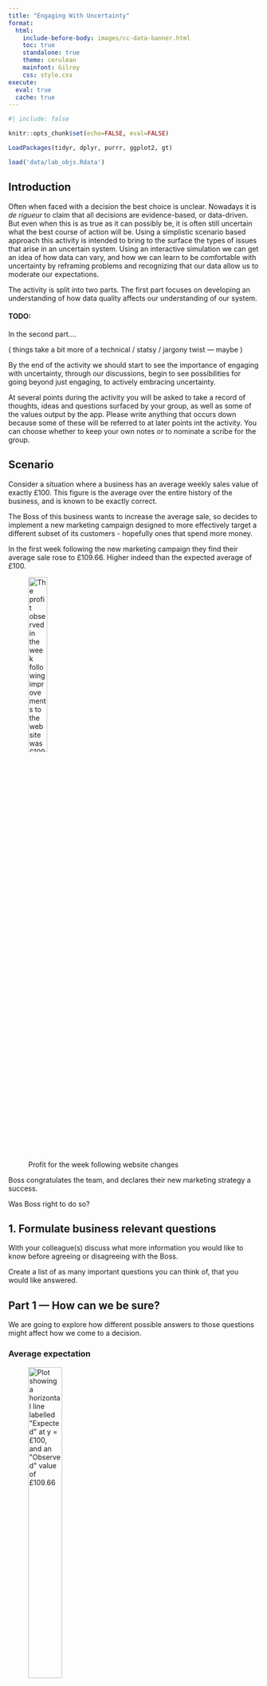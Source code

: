 ```yaml
---
title: "Engaging With Uncertainty"
format:
  html:
    include-before-body: images/cc-data-banner.html
    toc: true
    standalone: true
    theme: cerulean
    mainfont: Gilroy
    css: style.css
execute: 
  eval: true
  cache: true
---
```


```r
#| include: false

knitr::opts_chunk$set(echo=FALSE, eval=FALSE)

LoadPackages(tidyr, dplyr, purrr, ggplot2, gt)

load('data/lab_objs.Rdata')
```

## Introduction

Often when faced with a decision the best choice is unclear.
Nowadays it is *de rigueur* to claim that all decisions are evidence-based, or data-driven.
But even when this is as true as it can possibly be, it is often still uncertain what the best course of action will be.
Using a simplistic scenario based approach this activity is intended to bring to the surface the types of issues that arise in an uncertain system.
Using an interactive simulation we can get an idea of how data can vary, and how we can learn to be comfortable with uncertainty by reframing problems and recognizing that our data allow us to moderate our expectations.

The activity is split into two parts.
The first part focuses on developing an understanding of how data quality affects our understanding of our system.

::: {.callout-important icon="false"}
#### TODO:

In the second part....

( things take a bit more of a technical / statsy / jargony twist --- maybe )
:::

By the end of the activity we should start to see the importance of engaging with uncertainty, through our discussions, begin to see possibilities for going beyond just engaging, to actively embracing uncertainty.

At several points during the activity you will be asked to take a record of thoughts, ideas and questions surfaced by your group, as well as some of the values output by the app.
Please write anything that occurs down because some of these will be referred to at later points int the activity.
You can choose whether to keep your own notes or to nominate a scribe for the group.

## Scenario

Consider a situation where a business has an average weekly sales value of exactly £100.
This figure is the average over the entire history of the business, and is known to be exactly correct.

The Boss of this business wants to increase the average sale, so decides to implement a new marketing campaign designed to more effectively target a different subset of its customers - hopefully ones that spend more money.

In the first week following the new marketing campaign they find their average sale rose to £109.66.
Higher indeed than the expected average of £100.

![Profit for the week following website changes](improved-sales.png){#fig-improved-profit fig-align="left" width="30%" alt="The profit observed in the week following improvements to the website was £109.66"}

Boss congratulates the team, and declares their new marketing strategy a success.

Was Boss right to do so?

::: {.callout-tip icon="false"}
## **1. Formulate business relevant questions**

With your colleague(s) discuss what more information you would like to know before agreeing or disagreeing with the Boss.

Create a list of as many important questions you can think of, that you would like answered.
:::

## Part 1 --- How can we be sure?

We are going to explore how different possible answers to those questions might affect how we come to a decision.

### Average expectation

![Sample average (observed) vs expected average](images/plot--improved-sales.png){#fig-exp-vs-sample alt="Plot showing a horizontal line labelled \"Expected\" at y = £100, and an \"Observed\" value of £109.66 " fig-align="left" width="40%"}

@fig-exp-vs-sample above shows a horizontal gold line at £100.
This indicates the all-time historic average for our company.
For the purposes of this exercise, we shall consider this an unambiguous "truth" of what our business has made in an average week.
It is therefore not a statistic, since statistics are values that are used to **estimate** "true" parameters.

Looking at this we see that the recent sample yielded an average value higher than the historic average.

::: {.callout-tip icon="false"}
### **2. Questions**

1.  How much would you trust that this increased value is likely to continue in future weeks?
2.  What factors can you identify that might support your answer for question 1?
    i.  If you would be enthusiastic that this is a strong result to take to the Boss, create a list of reasons that justify your belief.
    ii. If you are less than enthusiastic create a list of reasons, along with ideas that would increase your willingness to go to the Boss.
    iii. If you are not sure, create both of the above lists!
:::

Now that you have created a list follow this [link](https://cc-stats.shinyapps.io/uncertainty).
The plot on the left is the same as that in @fig-exp-vs-sample, but with a different "observed" value.
The value you see will be unique to your team, and is the result that you will be considering.
If it is above expectation, the Boss will be happy, if not, they won't!
For our purposes, we will assume a change of at least **1 percentage point** to be an outcome that has real importance for our business.
It is your job to decide whether the marketing campaign was a success or a failure, and choose to either agree or disagree with the Boss.

::: {.callout-tip icon="false"}
#### **3. Discuss**

What are your impressions of this new value with regards to the marketing campaign, and the Boss' assumed reaction?
:::

Now create a table with a column called `n = 5` (we will add a few more columns as we go).
You can create your table on paper or using a desktop app.
Record your value in your table.
Please keep an easily referenced

Now... unbeknownst to the Boss we have been granted superhero like powers that allow us to explore different realities.
We have the ability to simulate what the observed value might be like in some of these other realities, by pressing the ![](images/btn--new-sample){width="108" alt="\"New sample\""} button.
Press it several times, and, after each press, record the new observed value.
You should see that the observed value changes - possibly by quite a lot!
Notice also that the two graphs on the right respond to any changes---more about these later.

There are several controls in the left sidebar that we can experiment with to help understand some of the factors that influence the value, and possibly indicate how much faith we should have in our results.
There are quite a few controls, so lets explore them one at a time.

### Sample size

![](images/input--n-sales-5.png){#fig-n-sales-input display="inline" width="300" alt="sample size input, set to n = 5"}

The first control we will look at on the left is labeled "Number of sales".
It is currently set at `5`, and indicates that five sales were made during the week.
You have just seen how the observed value changes, sometimes quite dramatically, week to week.

::: {.callout-tip icon="false"}
#### **4. Discuss**

Given that our information is based on five customers discuss why the fact that this is based on 5 sales causes the value to jump around so much?

How likely is it that they represent our "average customer"?

How confident would you feel making future decisions based on these five sales?

What message might you have for the Boss?
:::

Let's have a look at the individual sales, tick the "Show sales" box.

![](images/input--cb-show-sales.png){width="300" alt="two checkboxes labeled \"Margin of error\" and \"Sales\". The bottom box, \"Sales\" has been checked"}

The small red points that appeared on the plot show the values of each of the sales made.
It might now be clearer that the large red point labelled "Observed value" actually represents the mean of all the sales.
Press the ![](images/btn--new-sample.png){width="108" alt="\"New sample\""} button several more times.

::: {.callout-tip icon="false"}
#### **5. Discuss**

How do you think increasing the number of sales will affect the observed value?

How do you think increasing the number of sales will affect your opinion of the marketing strategy?

Remember, the Boss has no idea about any of these alternative realities.
How might you convey these insights to the Boss?
:::

In your table, create a new column with the header `n = 20` .
Now change the "Number of sales" input to 20, and try several new samples (press ![](images/btn--new-sample.png){width="107" alt="\"New sample\""}).
Record each of the new values in your table.

::: {.callout-tip icon="false"}
#### **6. Discuss**

Compare the values from each of the two columns of your table.

Discuss how the values are similar and how they are different.

What does having more sales mean in terms of approaching the Boss with a decision?

What if we had 100 sales?
Try a new column `n = 100` and compare those values.
:::

At this point the Boss tracks you down, and wants confirmation that they were correct.
What can you tell them?

-   Has the marketing campaign affected the customer base?
-   In what direction---are they spending more or less than before?
-   If the previous average was £100, what is your best guess at the new average?
-   Write down what you think the new average sale is.

### Precision

The Boss was somewhat impressed by your investigative skills, and is almost content to take your word for it.
However, they realize that the average sale will vary week to week.
They want you to give a best guess that somehow accounts for this variation.

Hopefully we were able to see, and articulate in our teams, how more sales affected our average sales value.
However, just having more sales might not be enough to allow us to come to a decision.
If you carried out the last instruction in the box above, you show have number of sales set to 100.
The input below that is called "Spread of values".
Change this input to 50, hit ![](images/btn--new-sample.png){width="107" alt="\"New sample\""} a few more times.
Hmm, things just got unpredictable again, right?

::: {.callout-tip icon="false"}
#### **7. Discuss**

What does this "Spread of values" input represent---in a real-world/business context?

::: {.callout collapse="true"}
##### Hint

Consider the price range of the stock.
:::
:::

The width of the range of values has an important effect on our average sale value.
Suppose everything we sold cost £100.
With 5 sales, we could be 100% certain of what our average sales would be £100.

::: {.callout-tip icon="false"}
#### **8. Discuss**

Consider the following business:

1.  Budget store -- prices range between £80 - £90
2.  Generalist store -- prices range between £85 - £105
3.  Specialist high-end store -- prices range between \$105 - £110

Suppose each business makes the same number of sales.

How would this range of stock prices affect the average sales values?

Which business should be able to make the most accurate projections for the future?

Which would be least accurate?
:::

Ok, time for a slight confession---I'm afraid the task above was a little bit of a mean trick!
To be fair, though, there was a clue in the section header.
See, given a large enough number of sales, all three businesses could create similarly **accurate** projections.
This what the mean does.
while the estimate may jump about wildly when the sample size (number of sales) is small, it does so around the actual true mean.
Where the businesses would differ is in the **precision** of their projections.
In order to increase our precision we have to reduce the range within which the estimate jumps around.

The current input settings should be as show on the right, top.
To get a better understanding of how the "spread" relates to the precision, check the "Show margin of error" box (right, bottom).
This will make a few changes.
First you will notice there are now error bars extending form the red point on the plot.
One other thing that has changed is the box under the plot labelled "Confidence interval" now show the range of the margin of error (MoE).

::: {layout="[[30, -5, 30], [30, -5, 30]]" layout-valign="center"}
![](images/input-n100-s50.png){width="250" alt="Two numeric inputs for changing the number of sales (top - displaying 100) and the \"spread\" of the data (bottom - displaying 50)."}

![](images/vb--ci-unknown.png){width="250" alt="Value box, showing a confidence interval of unknown value. The colour of the title bar is yellow, indicating the value is unknown, or does not cover the expected value of 100."}

![](images/input--cb-show-moe-sales.png){width="250" alt="Two checkboxes labeled \"Margin of error\" and \"Sales\". Both boxes have been checked."}

![](images/vb--ci-known-sig.png%20alt='Value%20box%20displaying%20a%20margin%20of%20error%20of%20102.5-118.2.%20The%20title%20bar%20of%20the%20box%20is%20green%20indicating%20that%20the%20margin%20of%20error%20does%20not%20cover%20the%20expected%20value%20of%20100.')
:::

::: {.callout-tip icon="false"}
#### **9. Task**

Experiment with the sample size and spread values to manipulate the margin of error.

Which combinations create a wide MoE, and which create a narrow MoE.

::: {.callout icon="false" collapse="true"}
##### **Hint**

If the spread is small, how many sales do we need to have a small MoE?
:::

Record a few observations---they might come in handy later.

Also have think about what those combinations might mean in a real-world context.
For example, consider the three business types above.
:::

We can now see that while the sample size help us guess what the average is, but how much future weeks deviate from our guess depends on the spread, or the **variation** in our sales values.

The next time the Boss comes calling we can now give an average and a likely upper and lower limit for our estimate.
"That's great," says Boss, "But what do you mean by *likely* limits?"

What we have been tip-toeing around is the concept of a **confidence interval** (CI).
The language for dealing with these is a bit statsy and confusing, so we'll work try and set some expectations first which we will then try and test to confirm or refute.

::: {.callout-tip icon="false"}
#### **10. Discuss**

You inform Boss that the margin of error you quoted is actually a 95% confidence interval.
"Very good," says Boss, "Why only 95%? Why not 99%? Actually, do we even need to be 95% confident? Can't we settle for 90%?"

Well, these are all good questions.

Before you change the CI, discuss what will happen to the error bars when you change to 90% or 99%.
Make a note of your expectations.

What might the pros and cons be for each option?
Make a note of any ideas you have for these also.
:::

So far we have been dealing with a 95%.
Go ahead ahead now and change the selection.

![](images/input--rb-ci-95.png){width="250" alt="Radio button allowing choices for the margin of error between 90%, 95% and 99%. Displays 95% as selected"}

Watch what happens to the error bars as you do this.
Compare the changes to the notes you took in your previous discussion.
Was your expectation correct?
If not try and explain why.

Now here comes the hard stuff.
It is a very common misunderstanding that a 95% confidence interval means that there is a 95% chance that the true value is within the CI.
So lets break it down.

1.  What do we mean by "true value"?
    -   In our case, the true value is the **actual** average sale for our customer base
2.  We don't know what that is, that is why we are guessing.
    -   But every week, our CI is slightly different, so that proves the misunderstanding is false.
    -   For several different CIs to all have a 95% chance of containing the true value doesn't make sense
3.  If we turn that idea upside down and instead say...
    -   Of the CIs we compute for the next $X$ weeks, 95% of them will cover the true mean.

Hmmm, what does that actually mean?
Well for one thing, it means even if we have everything in place exactly as we would like, we might still be wrong.

The more important question is how can we use this concept?
Remember our question is to investigate whether our marketing campaign has caused a shift in out customer base.
If we can show, within some level of confidence, that our new customer base spends a different amount on average than our old customer base, then we can conclude that our marketing campaign did cause a shift.

So, based on our new sample we have an estimate of our customer's spends.
And we have some margin of error around that mean.
Now, here's the clever bit.

-   If that CI covers the expected average of the *old* customer base,
    -   That means that the old average could be the true mean for the new base.
    -   And, if that is true, we are forced to admit that there is no evidence that the customer base has been influenced by any meaningful amount.
-   Conversely, if the CI **does not** cover the old average...
    -   It suggests that the new average is sufficiently far from the old average

    -   And that the spread of the data is accounted for well enough that we have evidence that the new customers are indeed from a different group than the old customers.

::: {.callout-tip icon="false"}
#### **11. Discussion**

Spend five minutes working through the details of this stuff.
Given that using a 90% CI makes it easier for the marketing department to claim success, why would anyone use any other CI threshold?

::: {.callout collapse="true"}
##### **Hint**

Why not use an 80% CI?
Or a 50% CI?
:::
:::

Whew!
That's quite a lot to chew on.
And Boss, want more!

## Part 2 --- But does it matter?

The Boss is fair impressed with their new understanding of these concepts, but wants some extra assurance that this is not just some fluke week.
To this effect, Boss has heard tell of a magic number that "just tells you" if the new customers are different from the old.

::: columns
::: column
![](images/vb--p-998.png){width="210" alt="Value box showing a p-value of 0.998. The title bar is blue indicating the results is non-significant."}

![](images/vb--pval-sig.png){width="213" alt="Value box showing a p-value of 0.013. The title bar is green indicating the results is higher than the expected result to a meaningful degree."}
:::

::: column
This magical number is displayed under the plot, to the left of the CI box.
This number is closely related to the confidence interval, and is similarly burdened with some heinously (but necessarily) obtuse language.
This is a metric that asks if the customer base **had not** changed, how unusual would the data obtained from the new customer base be?
:::
:::

The more weird the data is, the more different the new average will be from the old average, and the smaller this magic number is.
It works on pass/fail basis based on a hard threshold.
Without delving any more deeply into the stats, we can say that this threshold is determined in the same way as the CI.
Each margin of error is associated with a probability, which

-   If we choose an MoE of 90%, that correspond to a probability of 0.9, which gives a threshold of 0.1
    -   MoE of 95% corresponds to a probability of 0.95, and give a threshold of 0.05

    -   MoE of 99% corresponds to a probability of 0.99, and give a threshold of 0.01

::: {.callout-tip icon="false"}
### **12. Task**

Using what we have learned so far, see if you can create a situation where we this "P value" tells us that our new customers are in fact different from out old ones.
Depending on the random component of your app, this may be difficult.
You will know when you have managed because the bar under the box where "P value" is written will change colour.

If you manage this, look at the CI box to the right, look at the error bars on the plot above, and take note of the location of the red points on the two graphs on the right (the CDF and PDF).

![](images/plot--distrs-sig-neg.png){width="30%" alt'Two plot stacked verically.
Top: an "s" shaped curve with the y axis ranging between 0 and 1.
Bottom: a bell shaped curve with the y axis ranging from 0 to 0.4.
The x axes range from -4 to 4.
There is a point on each curve at x = -3, and is very close to 0 on the y axis.
These points are shown to be further left than the significance threshold, shown at -2'}
:::

The p-value is a useful metric, but the importance of it is easily and often overstated.
We are going to try and understand it in the context of these other two graphs: the **cumulative distribution function** (CDF) and the **probability density function** (PDF).

### The CDF

Unlike many things in statistics (p value? confidence interval?) the CDF is perhaps less complicated than might be expected.
To explore it we shall make another table from our data.

::: {.callout-tip icon="false"}
#### **13. Task**

Make a table like the one below.
In the example there are enough rows to sample 6 observation -- you may want a few more.

```r
#| echo: false
distr_vals
```

The table is split into two sections.
The top part is labeled **Below** and should be used for recording sales values that come in under the expected value of the old customer base.

The second section labelled **Above** is for recording values above the old expectation.

Fill the columns as labelled.
The **Observed** value can be read off the left hand plot, and the remaining values can be taken from the appropriate boxes under the plots.

Hit ![](images/btn--new-sample.png){width="107" alt="\"New sample\""} enough times to fill your table.

#### Questions

-   Focusing on the **Below** section of the table, can you identify a pattern between the p-value and the CDF?
-   How does the pattern in the **Above** section compare?
-   Can you see any pattern between the **observed** value and either the p-value or the CDF?
:::

Hopefully, there is some hint of a relationship between the p-value and the CDF curve.
But what does it mean?
The $y$ axis ranges from 0 to 1.
These values are **probabilities** (it is impossible to have a probability outwith those bonds).
The value on the $y$ axis corresponding to the point is straight forward.
But what about the $x$ axis?
(If you cant find it, it is shared with the PDF, and is printed at the bottom of the bottom graph.) What does it represent?
The $x$ axis has been converted to a standardized scale.
A bit like when e.g. country statistics are standardized to be understood in a per capita context.
In this case the $x$ axis represents the distance of the new, observed, value from the old, expected, value.
Thus $x = 0$ represents no difference between them.

<!-- ::: {#fig-p-equals-1 layout="[[3,[[1],[1],[1]]]]"} -->

<!-- ![](images/plot--p-1.png) -->

<!-- ![](images/vb--p-998.png) -->

<!-- ![](images/vb--cdf_5.png) -->

<!-- ![](images/vb--pdf_397.png) -->

<!-- ::: -->

<!-- ::: columns -->

<!-- ::: column -->

<!-- ![](images/plot--p-1.png) -->

<!-- ::: -->

<!-- ::: column -->

<!-- ![](images/vb--p-998.png) -->

<!-- ![](images/vb--cdf_5.png) -->

<!-- ![](images/vb--pdf_397.png) -->

<!-- ::: -->

<!-- ::: -->

Notice that when $x = 0$, $y = 0.5$.
This tells us that of all the values it is possible for the observation, 0.5, or 50% of them are less than the expected value.
So what about wherever your point is?
Follow the point down to the $x$ axis, and this is how far your observed value deviates from the expected value, in these, aforementioned, standardized units.
The corresponding value on the $y$ axis is the probability of obtaining the current value, or any value even further to the left---a value that is **more extreme** in how far it deviates from the expected value.

::: {.callout-tip icon="false"}
#### **14 Discuss**

Hit the ![](images/btn--new-sample.png){width="108" alt="\"New sample\""} button a few times, use what we have already learned today to try and get a p-value below the threshold.

If your observed value happens to be below the expected value, things might start to make sense.

A low p-value will put the point low on the curve and far enough left as to be out side the yellow vertical line.

However, spare a thought for those whose observed value is significantly above the expected value.

In those cases, the p-value will be very low, but the point will be high on the curve and far to the right.

-   How should this apparent contradiction be interpreted?
-   Think about the pattern(s) observed in your previous table. How does that fit with this "contradiction"?
-   If the graph should be interpreted as the probability of values further to the left than the point, can you see a way to figure out the probability of an observed value $x$ where $-1 < x \leq 0$
:::

### The PDF

The second curve on the right is slightly more difficult to grapple with just because the values on the $y$ axis are less intuitive; they are no longer probabilities.
At least the $x$ axis hasn't changed.
It is still in those same standardized units of how far the observation deviates from the expected average (you might call it a scale of **standard deviations**).

However, as for the $y$ axis units, those are **densities** (?!?) but thankfully we do not need to go any deeper into that for our purposes.
The plot itself has to be understood in the context of the **area** under the entire curve.
It can still be interpreted in a similar way to the CDF.
However, instead of adding up all the values further to the left we consider the area under two points.
If those two points are so close together, that we can't really distinguish them, then that is close enough for us to consider the area under a single observed point.

It turns out that if our two points happen to be at $\pm1$ standard deviation, then the area of the curve within that range is about 68% of the total area under the entire curve.
Even more interesting is that 95% of the total area under the curve is between $\pm2$ standard deviations.

::: {.callout-tip icon="false"}
#### **15. Discussion**

While the CI makes perfectly reasonable sense in the cumulative function, above, the density function allows to come to a slightly different understanding.

A common benchmark for declaring a difference between two groups (such as our old, and our new customer bases) is that their respective averages will be at least 2 standard deviations away from each other.

Play around with the different options for our margin of error.
- How do the different MoE's compare to that convention.
- Note that it is only a convention, and that we are free to use whatever threshold we like to declare that we are indeed tapping into a different customer base.
- Think again about the previously mentioned "contradiction".
If the area under ±2 standard deviations account for 95% of the total area, how much must be beyond two standard deviations on **each side**?
:::

One final point to bring us back around, full circle.
Pay close attention to the shape of the PDF curve, and change the sample size between, say 5, 10, 20 and 50.
We should notice two things.
Firstly, the shape of the curve changes, and secondly the position of the yellow CI lines move.

::: {.callout-tip icon="false"}
#### **16. Questions**

-   What are the implications of these changes?
-   What do they imply about the relationship between the sample size, our CI, and our ability to declare a true difference between our two customer bases?
:::

## The Boss want some answers

Boss rocks up one final time.
They want some **definitive** answers to the following questions:

1.  Did the marketing campaign succeeded in bringing in a different customer base?
2.  If so, would we class it as a success?
3.  What is your best estimate for the new average sale for the new customer base?
    -   You might want to consider some nuance here.
    -   Do you really want to put your neck on the line by giving a single estimated value?
4.  The Boss wants to try a new marketing campaign.
    -   Hit the ![](images/btn--new-campaign.png){width="122" height="40" alt='New campaign"} button at the top of the menu bar to target a different customer base, and start again!

## Conclusion

::: callout-important
## TODO:

-   Review these outcomes.
    -   Are they realistic?
    -   Get a second opinion or two
-   Check consistency of terms
    -   profit vs sales vs something else
    -   expected values / observed value / old value / new value etc
-   Check consistency of aesthetics eg callouts
:::

-   explored effects of sample size
-   explored effects of variance
-   developed an understanding of CIs
-   developed an awareness that different levels of confidence bring certain trade-offs
-   explored how to tell if a sample belongs to the same population or a different one.
-   begun to develop an awareness of distribution functions
-   begun to understand how distribution function relate to a business question
-   and how they can be used to inform business decisions
-   Wrap up with comment that uncertainty happens.
    -   If we ignore it, we'll get bitten.

    -   If we engage with it we can learn more about the processes of importance to us

        -   and incorporate the new understanding in our decision making processes

    -   If we embrace it, we can create different strategies for when variance bites hard

    -   If we embrace it better than our competitors, we can create options more quickly than they can

    -   Or some such ¯\_(ツ)\_/¯

::: callout-warning
## Other thoughts

-   Maybe needs an intro?
    -   Can just do that at the start of the session?
-   crib sheet
    -   Since there are no answers in this doc, and several important concepts are not mentioned explicitly in this doc, an instructor crib sheet might be handy to help guide participants discussions.
    -   Maybe number the tasks for easy reference with crib sheet
-   More images of plots when explaining?
    -   to show different levels of sig
    -   successful / failed campaigns?
:::

